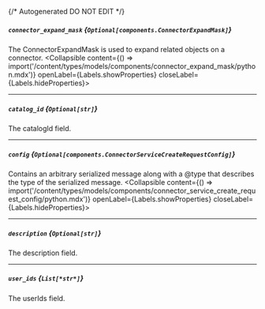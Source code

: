 {/* Autogenerated DO NOT EDIT  */}

##### `connector_expand_mask` *{`Optional[components.ConnectorExpandMask]`}*
The ConnectorExpandMask is used to expand related objects on a connector.
<Collapsible content={() => import('/content/types/models/components/connector_expand_mask/python.mdx')} openLabel={Labels.showProperties} closeLabel={Labels.hideProperties}>
</Collapsible>

---
##### `catalog_id` *{`Optional[str]`}*
The catalogId field.

---
##### `config` *{`Optional[components.ConnectorServiceCreateRequestConfig]`}*
Contains an arbitrary serialized message along with a \@type that describes the type of the serialized message.
<Collapsible content={() => import('/content/types/models/components/connector_service_create_request_config/python.mdx')} openLabel={Labels.showProperties} closeLabel={Labels.hideProperties}>
</Collapsible>

---
##### `description` *{`Optional[str]`}*
The description field.

---
##### `user_ids` *{`List[*str*]`}*
The userIds field.


